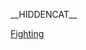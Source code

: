 __HIDDENCAT__
{{WPSS-cat}}
{{Stub Category|article=[[格鬥遊戲|格鬥遊戲]]|newstub=fighting-videogame-stub|category=格鬥遊戲}}

[[Category:各类型电子游戏小作品|Fighting]]